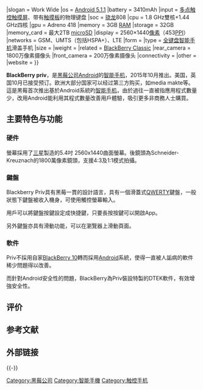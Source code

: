 {{multiple issues|
{{expand|time=2015-10-11T11:21:33+00:00}}
{{lead section|time=2015-10-11T11:21:33+00:00}}
{{unreferenced|time=2015-10-11T11:21:33+00:00}}
}}
{{Infobox Mobile phone 
|name          = BlackBerry priv
|image         = AT&T Blackberry Priv (STV100-1).jpg
|imagesize     = 250px
|manufacturer  = [[黑莓公司|黑莓公司]]
|released      = {{ start date and age |2015|11|6}}
|slogan        = Work Wide
|os            = [[Android|Android 5.1.1]]
|battery       = 3410mAh
|input         = [[多点触控|多点触控]][[触摸屏|触摸屏]]、带有[[触摸板|触摸板]]的物理键盘
|soc           = [[骁龙|骁龙]]808
|cpu           = 1.8 GHz雙核+1.44 GHz四核
|gpu           = Adreno 418
|memory        = 3GB [[随机存取存储器|RAM]]
|storage       = 32GB
|memory_card   = 最大2TB [[microSD|microSD]]
|display       = {{convert|5.4|in|mm|abbr=on}} 2560×1440[[像素|像素]]（453[[每英寸像素|PPI]]）
|networks      = GSM、UMTS（包括HSPA+）、LTE
|form          = 
|type          = [[QWERTY|全键盘]][[智能手机|智能手机]]滑盖手机
|size          = 
|weight        = 
|related       = [[BlackBerry_Classic|BlackBerry Classic]]
|rear_camera   = 1800万像素摄像头
|front_camera  = 200万像素摄像头
|connectivity  = 
|other = 
|website     =
}}

'''BlackBerry priv'''，是[[黑莓公司|黑莓公司]]Android的[[智能手机|智能手机]]，2015年10月推出。美国，英国10月已接受预订。欧洲大部分国家可以经过第三方购买，如media makte等。這是黑莓首次推出基於Android系統旳[[智能手机|智能手机]]，由於過往一直被指應用程式數量少，改用Android能利用其程式數量改善用戶體驗，吸引更多非商務人士購買。

{{NoteTA
|1=zh-cn:屏幕;zh-tw:螢幕;
}}

==主要特色与功能==
===硬件===
螢幕採用了[[三星集團|三星]]製造的5.4吋 2560x1440曲面螢幕。後鏡頭為Schneider-Kreuznach的1800萬像素鏡頭，支援4:3及1:1模式拍攝。

===鍵盤===
Blackberry Priv具有黑莓一貫的設計語言，具有一個滑蓋式[[QWERTY|QWERTY]]鍵盤，一般狀態下鍵盤被收入機身，可使用觸控螢幕輸入。

用戶可以將鍵盤按鍵設定成快捷鍵，只要長按按鍵可以開啟App。

另外鍵盤亦具有滑動功能，可以在瀏覽器上滑動頁面。

===軟件===
Priv不採用自家[[BlackBerry_10|BlackBerry 10]]轉而採用[[Android|Android]]系統，使得一直被人詬病的軟件稀少問題得以改善。

而針對Android安全性的問題，BlackBerry為Priv裝設特製的DTEK軟件，有效增強安全性。

==评价==

== 参考文献 ==

== 外部链接 ==

{{-}}
{{Blackberry mobile phone}}

[[Category:黑莓公司|Category:黑莓公司]]
[[Category:智能手機|Category:智能手機]]
[[Category:触控手机|Category:触控手机]]